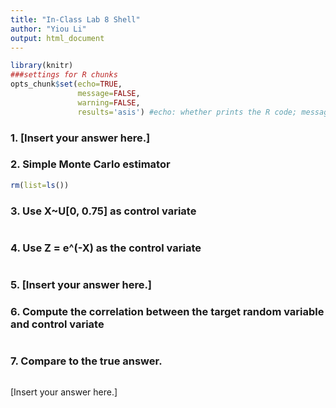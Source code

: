 ```yaml
---
title: "In-Class Lab 8 Shell"
author: "Yiou Li"
output: html_document
---
```



```r
library(knitr)
###settings for R chunks
opts_chunk$set(echo=TRUE,
               message=FALSE,
               warning=FALSE,
               results='asis') #echo: whether prints the R code; message: whether shows the message outputs; warning: whether shows the warning messages; results: whether contain ## in front of the R output; fig.keep: show all figures or just the last one in an R chunk
```

### 1. [Insert your answer here.]

### 2. Simple Monte Carlo estimator

```r
rm(list=ls())

```

### 3. Use X~U[0, 0.75] as control variate

```r

```

### 4. Use Z = e^(-X) as the control variate

```r

```


### 5. [Insert your answer here.]

### 6. Compute the correlation between the target random variable and control variate

```r

```


### 7. Compare to the true answer.

```r

```

[Insert your answer here.]